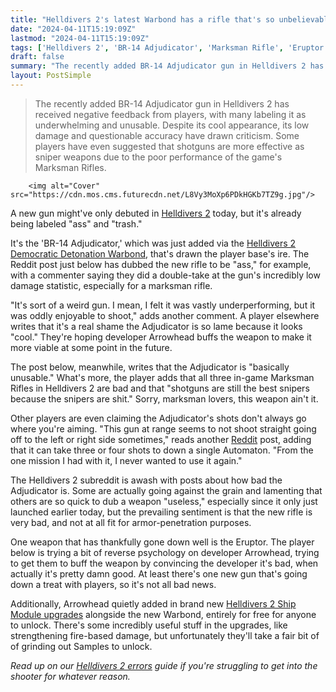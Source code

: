 ```yaml
---
title: "Helldivers 2's latest Warbond has a rifle that's so unbelievably bad it almost feels like the Automatons are telling us to use it just so we lose ground"
date: "2024-04-11T15:19:09Z"
lastmod: "2024-04-11T15:19:09Z"
tags: ['Helldivers 2', 'BR-14 Adjudicator', 'Marksman Rifle', 'Eruptor']
draft: false
summary: "The recently added BR-14 Adjudicator gun in Helldivers 2 has received negative feedback from players, with many labeling it as underwhelming and unusable. Despite its cool appearance, its low damage and questionable accuracy have drawn criticism. Some players have even suggested that shotguns are more effective as sniper weapons due to the poor performance of the game's Marksman Rifles."
layout: PostSimple
---
```

> The recently added BR-14 Adjudicator gun in Helldivers 2 has received negative feedback from players, with many labeling it as underwhelming and unusable. Despite its cool appearance, its low damage and questionable accuracy have drawn criticism. Some players have even suggested that shotguns are more effective as sniper weapons due to the poor performance of the game's Marksman Rifles.


        <img alt="Cover" src="https://cdn.mos.cms.futurecdn.net/L8Vy3MoXp6PDkHGKb7TZ9g.jpg"/>
        
A new gun might've only debuted in [Helldivers 2](https://www.gamesradar.com/helldivers-2-guide/) today, but it's already being labeled "ass" and "trash."

It's the 'BR-14 Adjudicator,' which was just added via the [Helldivers 2 Democratic Detonation Warbond](https://www.gamesradar.com/helldivers-2-democratic-detonation-warbond/), that's drawn the player base's ire. The Reddit post just below has dubbed the new rifle to be "ass," for example, with a commenter saying they did a double-take at the gun's incredibly low damage statistic, especially for a marksman rifle.

"It's sort of a weird gun. I mean, I felt it was vastly underperforming, but it was oddly enjoyable to shoot," adds another comment. A player elsewhere writes that it's a real shame the Adjudicator is so lame because it looks "cool." They're hoping developer Arrowhead buffs the weapon to make it more viable at some point in the future.

The post below, meanwhile, writes that the Adjudicator is "basically unusable." What's more, the player adds that all three in-game Marksman Rifles in Helldivers 2 are bad and that "shotguns are still the best snipers because the snipers are shit." Sorry, marksman lovers, this weapon ain't it.

Other players are even claiming the Adjudicator's shots don't always go where you're aiming. "This gun at range seems to not shoot straight going off to the left or right side sometimes," reads another [Reddit](https://www.reddit.com/r/Helldivers/comments/1c1drm6/a_short_testthoughts_on_the_eruptor_and/) post, adding that it can take three or four shots to down a single Automaton. "From the one mission I had with it, I never wanted to use it again."

The Helldivers 2 subreddit is awash with posts about how bad the Adjudicator is. Some are actually going against the grain and lamenting that others are so quick to dub a weapon "useless," especially since it only just launched earlier today, but the prevailing sentiment is that the new rifle is very bad, and not at all fit for armor-penetration purposes. 

One weapon that has thankfully gone down well is the Eruptor. The player below is trying a bit of reverse psychology on developer Arrowhead, trying to get them to buff the weapon by convincing the developer it's bad, when actually it's pretty damn good. At least there's one new gun that's going down a treat with players, so it's not all bad news.

Additionally, Arrowhead quietly added in brand new [Helldivers 2 Ship Module upgrades](https://www.gamesradar.com/helldivers-2-ship-modules/) alongside the new Warbond, entirely for free for anyone to unlock. There's some incredibly useful stuff in the upgrades, like strengthening fire-based damage, but unfortunately they'll take a fair bit of of grinding out Samples to unlock.

*Read up on our *[<em>Helldivers 2 errors</em>](https://www.gamesradar.com/helldivers-2-errors-server-down-fixes/)* guide if you're struggling to get into the shooter for whatever reason.*
        